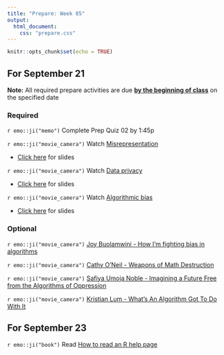 ```yaml
---
title: "Prepare: Week 05"
output: 
  html_document:
    css: "prepare.css"
---
```


```r
knitr::opts_chunk$set(echo = TRUE)
```

## For September 21

**Note:** All required prepare activities are due **<u>by the beginning of class</u>** on the specified date

### Required 

`r emo::ji("memo")` Complete Prep Quiz 02 by 1:45p

`r emo::ji("movie_camera")` Watch [Misrepresentation](https://youtu.be/C_-rTKfswUI)

- [Click here](https://rstudio-education.github.io/datascience-box/course-materials/slides/u3-d01-misrepresentation/u3-d01-misrepresentation.html#1) for slides

`r emo::ji("movie_camera")` Watch [Data privacy](https://youtu.be/c4fvdoNbcSw)

- [Click here](https://rstudio-education.github.io/datascience-box/course-materials/slides/u3-d02-privacy/u3-d02-privacy.html#1) for slides

`r emo::ji("movie_camera")` Watch [Algorithmic bias](https://youtu.be/E2eD72pwtps)

- [Click here](https://rstudio-education.github.io/datascience-box/course-materials/slides/u3-d03-algorithmic-bias/u3-d03-algorithmic-bias.html#1) for slides


### Optional 

`r emo::ji("movie_camera")` [Joy Buolamwini - How I’m fighting bias in algorithms](https://youtu.be/UG_X_7g63rY)

`r emo::ji("movie_camera")` [Cathy O’Neil - Weapons of Math Destruction](https://youtu.be/TQHs8SA1qpk)

`r emo::ji("movie_camera")` [Safiya Umoja Noble - Imagining a Future Free from the Algorithms of Oppression](https://youtu.be/tNi_U1Bb1S0)

`r emo::ji("movie_camera")` [Kristian Lum - What’s An Algorithm Got To Do With It](https://youtu.be/5zxDwA99soA)



## For September 23

`r emo::ji("book")` Read [How to read an R help page](https://socviz.co/appendix.html#a-little-more-about-r)





